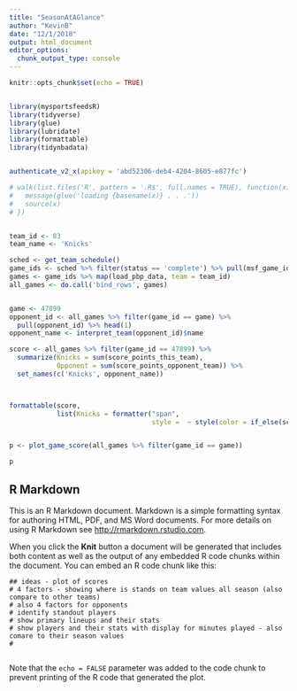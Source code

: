```yaml
---
title: "SeasonAtAGlance"
author: "KevinB"
date: "12/1/2018"
output: html_document
editor_options: 
  chunk_output_type: console
---
```


```r
knitr::opts_chunk$set(echo = TRUE)


library(mysportsfeedsR)
library(tidyverse)
library(glue)
library(lubridate)
library(formattable)
library(tidynbadata)


authenticate_v2_x(apikey = 'abd52306-deb4-4204-8605-e877fc')

# walk(list.files('R', pattern = '.R$', full.names = TRUE), function(x) {
#   message(glue('loading {basename(x)} . . .'))
#   source(x)
# })


team_id <- 83
team_name <- 'Knicks'

sched <- get_team_schedule()
game_ids <- sched %>% filter(status == 'complete') %>% pull(msf_game_id)
games <- game_ids %>% map(load_pbp_data, team = team_id)
all_games <- do.call('bind_rows', games)


game <- 47899
opponent_id <- all_games %>% filter(game_id == game) %>% 
  pull(opponent_id) %>% head(1)
opponent_name <- interpret_team(opponent_id)$name

score <- all_games %>% filter(game_id == 47899) %>% 
  summarize(Knicks = sum(score_points_this_team),
            Opponent = sum(score_points_opponent_team)) %>% 
  set_names(c('Knicks', opponent_name))



formattable(score,
            list(Knicks = formatter("span", 
                                    style =  ~ style(color = if_else(score$Knicks[1] > score[1, 2], "green", "red")))))



```



```r

p <- plot_game_score(all_games %>% filter(game_id == game))

p


```
## R Markdown

This is an R Markdown document. Markdown is a simple formatting syntax for authoring HTML, PDF, and MS Word documents. For more details on using R Markdown see <http://rmarkdown.rstudio.com>.

When you click the **Knit** button a document will be generated that includes both content as well as the output of any embedded R code chunks within the document. You can embed an R code chunk like this:

```four_factors
## ideas - plot of scores
# 4 factors - showing where is stands on team values all season (also compare to other teams)
# also 4 factors for opponents
# identify standout players
# show primary lineups and their stats
# show players and their stats with display for minutes played - also comare to their season values
# 
```



```r

```

Note that the `echo = FALSE` parameter was added to the code chunk to prevent printing of the R code that generated the plot.
